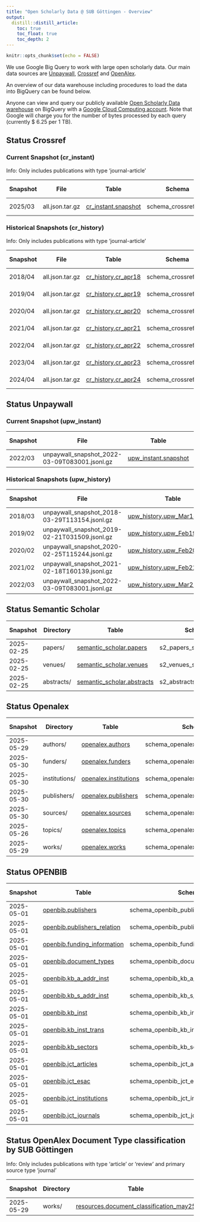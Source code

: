 ```yaml
---
title: "Open Scholarly Data @ SUB Göttingen - Overview"
output:
  distill::distill_article:
    toc: true
    toc_float: true
    toc_depth: 2
---
```


```r
knitr::opts_chunk$set(echo = FALSE)
```

We use Google Big Query to work with large open scholarly data. Our main data sources are [Unpaywall](https://unpaywall.org), [Crossref](https://www.crossref.org) and [OpenAlex](https://openalex.org).

An overview of our data warehouse including procedures to load the data into BigQuery can be found below.

Anyone can view and query our publicly available [Open Scholarly Data  warehouse](https://console.cloud.google.com/bigquery?hl=en&project=subugoe-collaborative) on BigQuery with a [Google Cloud Computing account](https://cloud.google.com/). Note that Google will charge you for the number of bytes processed by each query (currently $ 6.25 per 1 TB). 

## Status Crossref

### Current Snapshot (cr_instant)

Info: Only includes publications with type 'journal-article'

::: l-body-outset

| Snapshot        | File            | Table               | Schema               | Procedure | Last Changed | Coverage  | Number of rows |
|-----------------|-----------------|---------------------|----------------------|-----------|--------------|-----------|--------------------|
|  2025/03        | all.json.tar.gz | [cr_instant.snapshot](https://console.cloud.google.com/bigquery?ws=!1m4!1m3!3m2!1ssubugoe-collaborative!2scr_instant) | schema_crossref.json | [Repo](https://github.com/naustica/crossref_bq) |  09.04.2025  | 2013-2025 | 53.680.370 |

:::

### Historical Snapshots (cr_history)

Info: Only includes publications with type 'journal-article'

::: l-body-outset

| Snapshot        | File            | Table               | Schema               | Procedure | Last Changed | Coverage  | Number of rows |
|-----------------|-----------------|---------------------|----------------------|-----------|--------------|-----------|--------------------|
|  2018/04        | all.json.tar.gz | [cr_history.cr_apr18](https://console.cloud.google.com/bigquery?ws=!1m4!1m3!3m2!1ssubugoe-collaborative!2scr_history) | schema_crossref.json | [Repo](https://github.com/naustica/crossref_bq) |  20.02.2022  | 2013-2018 | 16.766.035 |
|  2019/04        | all.json.tar.gz | [cr_history.cr_apr19](https://console.cloud.google.com/bigquery?ws=!1m4!1m3!3m2!1ssubugoe-collaborative!2scr_history) | schema_crossref.json | [Repo](https://github.com/naustica/crossref_bq) |  29.10.2021  | 2013-2019 | 20.715.644 |
|  2020/04        | all.json.tar.gz | [cr_history.cr_apr20](https://console.cloud.google.com/bigquery?ws=!1m4!1m3!3m2!1ssubugoe-collaborative!2scr_history) | schema_crossref.json | [Repo](https://github.com/naustica/crossref_bq) |  29.10.2021  | 2013-2020 | 25.334.525 |
|  2021/04        | all.json.tar.gz | [cr_history.cr_apr21](https://console.cloud.google.com/bigquery?ws=!1m4!1m3!3m2!1ssubugoe-collaborative!2scr_history) | schema_crossref.json | [Repo](https://github.com/naustica/crossref_bq) |  29.10.2021  | 2013-2021 | 30.579.119 |
|  2022/04        | all.json.tar.gz | [cr_history.cr_apr22](https://console.cloud.google.com/bigquery?ws=!1m4!1m3!3m2!1ssubugoe-collaborative!2scr_history) | schema_crossref.json | [Repo](https://github.com/naustica/crossref_bq) |  14.05.2022  | 2013-2022 | 35.939.195 |
|  2023/04        | all.json.tar.gz | [cr_history.cr_apr23](https://console.cloud.google.com/bigquery?ws=!1m4!1m3!3m2!1ssubugoe-collaborative!2scr_history) | schema_crossref.json | [Repo](https://github.com/naustica/crossref_bq) |  07.05.2023  | 2013-2023 | 41.767.461 |
|  2024/04        | all.json.tar.gz | [cr_history.cr_apr24](https://console.cloud.google.com/bigquery?ws=!1m4!1m3!3m2!1ssubugoe-collaborative!2scr_history) | schema_crossref.json | [Repo](https://github.com/naustica/crossref_bq) |  07.05.2024  | 2013-2024 | 47.709.184 |

:::

## Status Unpaywall

### Current Snapshot (upw_instant)

::: l-body-outset

| Snapshot| File                                          | Table                | Schema               | Procedure | Last Changed | Coverage  | Number of rows |
|---------|-----------------------------------------------|----------------------|----------------------|-----------|--------------|-----------|-----------------|
| 2022/03 | unpaywall_snapshot_2022-03-09T083001.jsonl.gz | [upw_instant.snapshot](https://console.cloud.google.com/bigquery?ws=!1m4!1m3!3m2!1ssubugoe-collaborative!2supw_instant) | bq_schema_mar22.json | [Repo](https://github.com/naustica/unpaywall_bq) |  14.03.2022 | 2008-2022 | 67.424.819 |

:::

### Historical Snapshots (upw_history)

::: l-body-outset

| Snapshot| File                                          | Table                       | Schema               | Procedure | Last Changed | Coverage  | Number of rows |
|---------|-----------------------------------------------|-----------------------------|----------------------|-----------|--------------|-----------|-----------------|
| 2018/03 | unpaywall_snapshot_2018-03-29T113154.jsonl.gz | [upw_history.upw_Mar18_08_20](https://console.cloud.google.com/bigquery?ws=!1m4!1m3!3m2!1ssubugoe-collaborative!2supw_history) | bq_schema_mar18.json | [Repo](https://github.com/naustica/unpaywall_bq) |  29.10.2021  | 2008-2018 | 36.557.043 |
| 2019/02 | unpaywall_snapshot_2019-02-21T031509.jsonl.gz | [upw_history.upw_Feb19_08_19](https://console.cloud.google.com/bigquery?ws=!1m4!1m3!3m2!1ssubugoe-collaborative!2supw_history) | bq_schema_feb19.json | [Repo](https://github.com/naustica/unpaywall_bq) |  10.11.2021  | 2008-2019 | 42.143.979 |
| 2020/02 | unpaywall_snapshot_2020-02-25T115244.jsonl.gz | [upw_history.upw_Feb20_08_20](https://console.cloud.google.com/bigquery?ws=!1m4!1m3!3m2!1ssubugoe-collaborative!2supw_history) | bq_schema_feb20.json | [Repo](https://github.com/naustica/unpaywall_bq) |  30.10.2021  | 2008-2020 | 49.717.710 |
| 2021/02 | unpaywall_snapshot_2021-02-18T160139.jsonl.gz | [upw_history.upw_Feb21_08_21](https://console.cloud.google.com/bigquery?ws=!1m4!1m3!3m2!1ssubugoe-collaborative!2supw_history) | bq_schema_feb21.json | [Repo](https://github.com/naustica/unpaywall_bq) |  29.10.2021  | 2008-2021 | 58.437.927 |
| 2022/03 | unpaywall_snapshot_2022-03-09T083001.jsonl.gz | [upw_history.upw_Mar22_08_22](https://console.cloud.google.com/bigquery?ws=!1m4!1m3!3m2!1ssubugoe-collaborative!2supw_history) | bq_schema_mar22.json | [Repo](https://github.com/naustica/unpaywall_bq) |  14.03.2022 | 2008-2022 | 67.424.819 |

:::

## Status Semantic Scholar 

::: l-body-outset

| Snapshot   | Directory    | Table                | Schema               | Procedure | Last Changed | Coverage  | Number of rows |
|------------|--------------|----------------------|----------------------|-----------|--------------|-----------|-----------------|
| 2025-02-25 | papers/      | [semantic_scholar.papers](https://console.cloud.google.com/bigquery?ws=!1m4!1m3!3m2!1ssubugoe-collaborative!2ssemantic_scholar) | s2_papers_schema.json | [Repo](https://github.com/naustica/semantic_scholar_bq) |  04.03.2025 | All | 224.566.486 |
| 2025-02-25 | venues/      | [semantic_scholar.venues](https://console.cloud.google.com/bigquery?ws=!1m4!1m3!3m2!1ssubugoe-collaborative!2ssemantic_scholar) | s2_venues_schema.json | [Repo](https://github.com/naustica/semantic_scholar_bq) |  04.03.2025 | All | 194.578 |
| 2025-02-25 | abstracts/      | [semantic_scholar.abstracts](https://console.cloud.google.com/bigquery?ws=!1m4!1m3!3m2!1ssubugoe-collaborative!2ssemantic_scholar) | s2_abstracts_schema.json | [Repo](https://github.com/naustica/semantic_scholar_bq) |  04.03.2025 | All | 108.246.108 |

:::

## Status Openalex

::: l-body-outset

| Snapshot   | Directory     | Table                 | Schema                            | Procedure | Last Changed | Coverage  | Number of rows |
|------------|---------------|-----------------------|-----------------------------------|-----------|--------------|-----------|----------------------|
| 2025-05-29 | authors/      | [openalex.authors](https://console.cloud.google.com/bigquery?ws=!1m4!1m3!3m2!1ssubugoe-collaborative!2sopenalex)      | schema_openalex_author.json       | [Repo](https://github.com/naustica/openalex) |  15.06.2025  | All | 103.480.180 |
| 2025-05-30 | funders/      | [openalex.funders](https://console.cloud.google.com/bigquery?ws=!1m4!1m3!3m2!1ssubugoe-collaborative!2sopenalex)      | schema_openalex_funders.json      | [Repo](https://github.com/naustica/openalex) |  15.06.2025  | All | 32.437 |
| 2025-05-30 | institutions/ | [openalex.institutions](https://console.cloud.google.com/bigquery?ws=!1m4!1m3!3m2!1ssubugoe-collaborative!2sopenalex) | schema_openalex_institutions.json | [Repo](https://github.com/naustica/openalex) |  15.06.2025  | All | 114.883 |
| 2025-05-30 | publishers/   | [openalex.publishers](https://console.cloud.google.com/bigquery?ws=!1m4!1m3!3m2!1ssubugoe-collaborative!2sopenalex)   | schema_openalex_publishers.json   | [Repo](https://github.com/naustica/openalex) |  15.06.2025  | All | 10.741 |
| 2025-05-30 | sources/      | [openalex.sources](https://console.cloud.google.com/bigquery?ws=!1m4!1m3!3m2!1ssubugoe-collaborative!2sopenalex)      | schema_openalex_sources.json      | [Repo](https://github.com/naustica/openalex) |  15.06.2025  | All | 260.798 |
| 2025-05-26 | topics/       | [openalex.topics](https://console.cloud.google.com/bigquery?ws=!1m4!1m3!3m2!1ssubugoe-collaborative!2sopenalex)       | schema_openalex_topics.json       | [Repo](https://github.com/naustica/openalex) |  15.06.2025  | All | 4.516 |
| 2025-05-29 | works/        | [openalex.works](https://console.cloud.google.com/bigquery?ws=!1m4!1m3!3m2!1ssubugoe-collaborative!2sopenalex)        | schema_openalex_work.json         | [Repo](https://github.com/naustica/openalex) |  15.06.2025  | All | 267.516.817 |

:::

## Status OPENBIB

::: l-body-outset

| Snapshot   | Table                 | Schema                            | Procedure | Last Changed | Coverage  | Number of rows |
|------------|-----------------------|-----------------------------------|-----------|--------------|-----------|----------------------|
| 2025-05-01 | [openbib.publishers](https://console.cloud.google.com/bigquery?ws=!1m4!1m3!3m2!1ssubugoe-collaborative!2sopenbib) | schema_openbib_publishers.json | [Repo](https://github.com/kbopenbib/kbopenbib_data/) | 11.04.2025 | 2014-2024 | 373 |
| 2025-05-01 | [openbib.publishers_relation](https://console.cloud.google.com/bigquery?ws=!1m4!1m3!3m2!1ssubugoe-collaborative!2sopenbib) | schema_openbib_publishers_relation.json | [Repo](https://github.com/kbopenbib/kbopenbib_data/) | 11.04.2025 | 2014-2024 | 212 |
| 2025-05-01 | [openbib.funding_information](https://console.cloud.google.com/bigquery?ws=!1m4!1m3!3m2!1ssubugoe-collaborative!2sopenbib) | schema_openbib_funding_information.json | [Repo](https://github.com/kbopenbib/kbopenbib_data/) | 14.04.2025 | 2020-2024 | 9.255 |
| 2025-05-01 | [openbib.document_types](https://console.cloud.google.com/bigquery?ws=!1m4!1m3!3m2!1ssubugoe-collaborative!2sopenbib) | schema_openbib_document_types.json | [Repo](https://github.com/kbopenbib/kbopenbib_data/) | 28.03.2025 | 2014-2024 | 56.063.628 |
| 2025-05-01 | [openbib.kb_a_addr_inst](https://console.cloud.google.com/bigquery?ws=!1m4!1m3!3m2!1ssubugoe-collaborative!2sopenbib) | schema_openbib_kb_a_addr_inst.json | [Repo](https://github.com/kbopenbib/kbopenbib_data/) | 14.04.2025 | All | 9.903.725 |
| 2025-05-01 | [openbib.kb_s_addr_inst](https://console.cloud.google.com/bigquery?ws=!1m4!1m3!3m2!1ssubugoe-collaborative!2sopenbib) | schema_openbib_kb_s_addr_inst.json | [Repo](https://github.com/kbopenbib/kbopenbib_data/) | 14.04.2025 | All | 9.900.278 |
| 2025-05-01 | [openbib.kb_inst](https://console.cloud.google.com/bigquery?ws=!1m4!1m3!3m2!1ssubugoe-collaborative!2sopenbib) | schema_openbib_kb_inst.json | [Repo](https://github.com/kbopenbib/kbopenbib_data/) | 14.04.2025 | All | 2.759 |
| 2025-05-01 | [openbib.kb_inst_trans](https://console.cloud.google.com/bigquery?ws=!1m4!1m3!3m2!1ssubugoe-collaborative!2sopenbib) | schema_openbib_kb_inst_trans.json | [Repo](https://github.com/kbopenbib/kbopenbib_data/) | 28.03.2025 | All | 91 |
| 2025-05-01 | [openbib.kb_sectors](https://console.cloud.google.com/bigquery?ws=!1m4!1m3!3m2!1ssubugoe-collaborative!2sopenbib) | schema_openbib_kb_sectors.json | [Repo](https://github.com/kbopenbib/kbopenbib_data/) | 28.03.2025 | All | 22 |
| 2025-05-01 | [openbib.jct_articles](https://console.cloud.google.com/bigquery?ws=!1m4!1m3!3m2!1ssubugoe-collaborative!2sopenbib) | schema_openbib_jct_articles.json | [Repo](https://github.com/kbopenbib/kbopenbib_data/) | 14.04.2025 | 2018-2025 | 1.996.190 |
| 2025-05-01 | [openbib.jct_esac](https://console.cloud.google.com/bigquery?ws=!1m4!1m3!3m2!1ssubugoe-collaborative!2sopenbib) | schema_openbib_jct_esac.json | [Repo](https://github.com/kbopenbib/kbopenbib_data/) | 14.04.2025 | 2018-2025 | 1.285 |
| 2025-05-01 | [openbib.jct_institutions](https://console.cloud.google.com/bigquery?ws=!1m4!1m3!3m2!1ssubugoe-collaborative!2sopenbib) | schema_openbib_jct_institutions.json | [Repo](https://github.com/kbopenbib/kbopenbib_data/) | 14.04.2025 | 2018-2025 | 28.007 |
| 2025-05-01 | [openbib.jct_journals](https://console.cloud.google.com/bigquery?ws=!1m4!1m3!3m2!1ssubugoe-collaborative!2sopenbib) | schema_openbib_jct_journals.json | [Repo](https://github.com/kbopenbib/kbopenbib_data/) | 14.04.2025 | 2018-2025 | 491.218 |

:::

## Status OpenAlex Document Type classification by SUB Göttingen

Info: Only includes publications with type 'article' or 'review' and primary source type 'journal'

::: l-body-outset

| Snapshot   | Directory    | Table                | Schema               | Procedure | Last Changed | Coverage  | Number of rows |
|------------|--------------|----------------------|----------------------|-----------|--------------|-----------|-----------------|
| 2025-05-29 | works/       | [resources.document_classification_may25](https://console.cloud.google.com/bigquery?ws=!1m4!1m3!3m2!1ssubugoe-collaborative!2sresources) | schema_document_types.json | [Repo](https://github.com/naustica/openalex_doctypes/tree/classifier/classifier) | 15.06.2025 | 2014-2025 | 60.762.537 |

:::